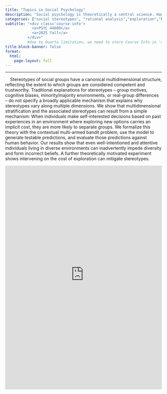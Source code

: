 ```yaml
---
title: "Topics in Social Psychology"
description: "Social psychology is theoretically a central science. However, in practice, social psychology is isolated. I believe that consciously engaging in interdisciplinary teaching can help rebuild this bridge. In this course, students come from different disciplines and are encouraged to think across fields."
categories: ["social stereotypes", "rational analysis","exploration","Reinforcement learning"] 
subtitle: "<div class='course-info'>
            <a>PSYC 44600</a>
            <a>2025 fall</a>
          </div>"
          #due to Quarto limitation, we need to store Course Info in 'author' field
title-block-banner: false 
format: 
  html: 
    page-layout: full 
---
```


------------------------------------------------------------------------

::: grid
::: g-col-4
```{=html}
<div class="summary-card">
    <p>
    &nbsp &nbsp Stereotypes of social groups have a canonical multidimensional structure, reflecting the extent to which groups are considered competent and trustworthy. Traditional explanations for stereotypes – group motives, cognitive biases, minority/majority environments, or real-group differences – do not specify a broadly applicable mechanism that explains why stereotypes vary along multiple dimensions. We show that multidimensional stratification and the associated stereotypes can result from a simple mechanism: When individuals make self-interested decisions based on past experiences in an environment where exploring new options carries an implicit cost, they are more likely to separate groups. We formalize this theory with the contextual multi-armed bandit problem, use the model to generate testable predictions, and evaluate those predictions against human behavior. Our results show that even well-intentioned and attentive individuals living in diverse environments can inadvertently impede diversity and form incorrect beliefs. A further theoretically motivated experiment shows intervening on the cost of exploration can mitigate stereotypes.</p>
</div>
```
:::

::: g-col-8
```{=html}
 <iframe id="example1" src="https://psymichaelzhu.shinyapps.io/ParallelComparison/" style="border: none; width: 100%; height: 720px" frameborder="0"></iframe>
```
:::
:::
